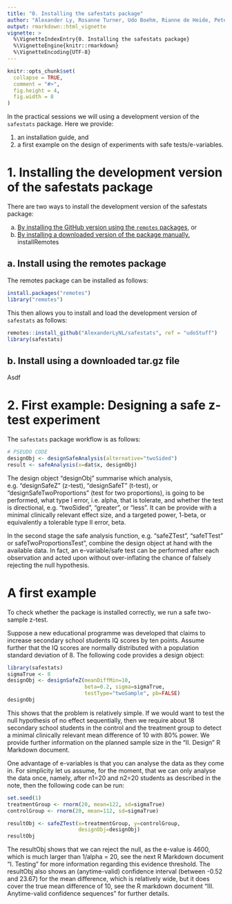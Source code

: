 ```yaml
---
title: "0. Installing the safestats package"
author: "Alexander Ly, Rosanne Turner, Udo Boehm, Rianne de Heide, Peter Grunwald"
output: rmarkdown::html_vignette
vignette: >
  %\VignetteIndexEntry{0. Installing the safestats package}
  %\VignetteEngine{knitr::rmarkdown}
  %\VignetteEncoding{UTF-8}
---
```


```r
knitr::opts_chunk$set(
  collapse = TRUE,
  comment = "#>",
  fig.height = 4,
  fig.width = 8
)
```

In the practical sessions we will using a development version of the `safestats` package. Here we provide: 

1. an installation guide, and 
2. a first example on the design of experiments with safe tests/e-variables. 

# 1. Installing the development version of the safestats package
There are two ways to install the development version of the safestats package:

a. [By installing the GitHub version using the `remotes` packages](#installRemotes), or
b. [By installing a downloaded version of the package manually.](#installDownload) 
installRemotes

## a. <a name = "installRemotes">Install using the remotes package</a>
The remotes package can be installed as follows: 

```r
install.packages("remotes")
library("remotes")
```

This then allows you to install and load the development version of `safestats` as follows: 

```r
remotes::install_github("AlexanderLyNL/safestats", ref = "udoStuff")
library(safestats)
```

## b. <a name = "installDownload">Install using a downloaded tar.gz file</a>

Asdf


# 2. <a name = "firstExample">First example: Designing a safe z-test experiment</a>

The `safestats` package workflow is as follows: 

```r
# PSEUDO CODE
designObj <- designSafeAnalysis(alternative="twoSided")
result <- safeAnalysis(x=dat$x, designObj)
```

The design object "designObj" summarise which analysis, e.g. "designSafeZ" (z-test), "designSafeT" (t-test), or "designSafeTwoProportions" (test for two proportions), is going to be performed, what type I error, i.e. alpha, that is tolerate, and whether the test is directional, e.g. "twoSided", "greater", or "less". It can be provide with a minimal clinically relevant effect size, and a targeted power, 1-beta, or equivalently a tolerable type II error, beta. 

<!-- In case there is a minimal clinically relevant effect size available and a targeted power, 1-beta, is known, then the design object describes how many samples the experimenter should plan for. Due to optional stopping, the actual realised sample size will typically be smaller than what one should plan for, provided that there is a true effect equal or larger than the minimal clinical relevant effect size. Further details on optional stopping are provided in the next document.  -->

In the second stage the safe analysis function, e.g. "safeZTest", "safeTTest" or safeTwoProportionsTest", combine the design object at hand with the available data. In fact, an e-variable/safe test can be performed after each observation and acted upon without over-inflating the chance of falsely rejecting the null hypothesis.

# A first example
To check whether the package is installed correctly, we run a safe two-sample z-test. 

Suppose a new educational programme was developed that claims to increase secondary school students IQ scores by ten points. Assume further that the IQ scores are normally distributed with a population standard deviation of 8. The following code provides a design object:

```r
library(safestats)
sigmaTrue <- 8
designObj <- designSafeZ(meanDiffMin=10,
                         beta=0.2, sigma=sigmaTrue,
                         testType="twoSample", pb=FALSE)
designObj
```
This shows that the problem is relatively simple. If we would want to test the null hypothesis of no effect sequentially, then we require about 18 secondary school students in the control and the treatment group to detect a minimal clinically relevant mean difference of 10 with 80\% power. We provide further information on the planned sample size in the "II. Design" R Markdown document. 

One advantage of e-variables is that you can analyse the data as they come in. For simplicity let us assume, for the moment, that we can only analyse the data once, namely, after n1=20 and n2=20 students as described in the note, then the following code can be run:

```r
set.seed(1)
treatmentGroup <- rnorm(20, mean=122, sd=sigmaTrue)
controlGroup <- rnorm(20, mean=112, sd=sigmaTrue)

resultObj <- safeZTest(x=treatmentGroup, y=controlGroup,
                       designObj=designObj)
resultObj
```
The resultObj shows that we can reject the null, as the e-value is 4600, which is much larger than 1/alpha = 20, see the next R Markdown document "I. Testing" for more information regarding this evidence threshold. The resultObj also shows an (anytime-valid) confidence interval (between -0.52 and 23.67) for the mean difference, which is relatively wide, but it does cover the true mean difference of 10, see the R markdown document "III. Anytime-valid confidence sequences" for further details.
